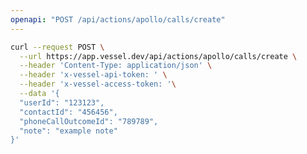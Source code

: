 ```yaml
---
openapi: "POST /api/actions/apollo/calls/create"
---
```


<RequestExample>

```bash Request
curl --request POST \
  --url https://app.vessel.dev/api/actions/apollo/calls/create \
  --header 'Content-Type: application/json' \
  --header 'x-vessel-api-token: ' \
  --header 'x-vessel-access-token: '\
  --data '{
  "userId": "123123",
  "contactId": "456456",
  "phoneCallOutcomeId": "789789",
  "note": "example note"
}'
```

</RequestExample>
